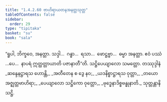 ```yaml
---
title: "1.4.2.60 ဗာဟိရာယတနအနတ္တသုတ္တ"
tableOfContents: false
sidebar:
  order: 29
type: "tipitaka"
basket: "su"
book: "sala"
---
```



<DynamicBreadcrumb />

<Division number="227" book="sala">

<Paragraph number="919" book="sala">
“ရူပါ, ဘိက္ခဝေ, အနတ္တာ. သဒ္ဒါ…  ဂန္ဓာ…  ရသာ…  ဖောဋ္ဌဗ္ဗာ…  ဓမ္မာ အနတ္တာ. ဧဝံ ပဿံ …ပေ…  နာပရံ ဣတ္ထတ္တာယာတိ ပဇာနာတီ”တိ.

</Paragraph>
</Division>

<Paragraph number="920" type="center" book="sala">
သဋ္ဌိပေယျာလော သမတ္တော.



</Paragraph>

<Paragraph number="921" type="center" book="sala">
တဿုဒ္ဒါနံ


</Paragraph>

<Paragraph number="922" type="verses" book="sala">
_ဆန္ဒေနဋ္ဌာရသ ဟောန္တိ,_  
_အတီတေန စ ဒွေ နဝ;_  
_ယဒနိစ္စာဋ္ဌာရသ ဝုတ္တာ,_  
_တယော အဇ္ဈတ္တဗာဟိရာ;_  
_ပေယျာလော သဋ္ဌိကော ဝုတ္တော,_  
_ဗုဒ္ဓေနာဒိစ္စဗန္ဓုနာတိ._  


</Paragraph>

<Paragraph number="923" type="center" book="sala">
သုတ္တန္တာနိ သဋ္ဌိ.
</Paragraph>
